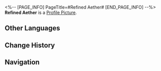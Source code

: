 <%-- [PAGE_INFO]
PageTitle=#Refined Aether#
[END_PAGE_INFO] --%>
{{Item Infobox
|id          = 223
|image       = Item Refined Aether.png
|type        = Light Cone EXP Material
|invCategory = Upgrade Materials
|rarity      = 4
|effect      = Enhancement material for Light Cones, provides 6000 Light Cone EXP.
|description = A canister of aether that has been extracted and distilled using special procedures.
|source1     = [[Calyx (Backwater Pass)]]
|source2     = [[Calyx: Divination Commission]]
|source3     = [[Calyx: A Child's Dream]]
|source4     = [[Forgotten Hall]]
}}
{{Description|''"The Garden looks forward to recreating a past glory, but it is a 'past glory' selected by them. Do you understand?"''}}
'''Refined Aether''' is a [[Profile Picture]].

==Other Languages==
{{Other Languages
|en   = Refined Aether
|zhs  = 提纯以太
|zht  = 精煉乙太
|ja   = 精製エーテル
|ko   = 정제한 에테르
|es   = Éter refinado
|fr   = Éther purifié
|ru   = Очищенный эфир
|th   = Refined Aether
|vi   = Aether Tinh Luyện
|de   = Raffinierter Äther
|id   = Refined Aether
|pt   = Éter Refinado
}}

==Change History==
{{Change History|1.0}}

==Navigation==
{{Upgrade Material Navbox}}